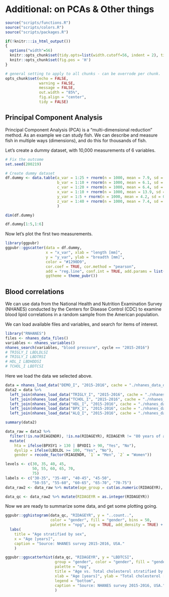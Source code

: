# Additional: on PCAs & Other things {#pca_other_things}
<!-- ![](./img/_gwas_dummy/banner_man_standing_dna.png){width=70%} -->
```r
source("scripts/functions.R")
source("scripts/colors.R")
source("scripts/packages.R")
```

```r
if(!knitr:::is_html_output())
{
  options("width"=56)
  knitr::opts_chunk$set(tidy.opts=list(width.cutoff=56, indent = 2), tidy = TRUE)
  knitr::opts_chunk$set(fig.pos = 'H')
}
```

```r
# general setting to apply to all chunks - can be overrode per chunk.
opts_chunk$set(echo = FALSE, 
               warning = FALSE, 
               message = FALSE, 
               out.width = "85%", 
               fig.align = "center", 
               tidy = FALSE)
```

## Principal Component Analysis

Principal Component Analysis (PCA) is a "multi-dimensional reduction" method. As an example we can study fish. We can describe and measure fish in multiple ways (dimensions), and do this for thousands of fish.

Let's create a dummy dataset, with 10,000 measurements of 6 variables.

```r
# Fix the outcome
set.seed(200219)

# Create dummy dataset
df.dummy <- data.table(a_var = 1:25 + rnorm(n = 1000, mean = 7.9, sd = 2.5),
                       b_var = 1:10 + rnorm(n = 1000, mean = 6.1, sd = 2.9),
                       c_var = 1:20 + rnorm(n = 1000, mean = 6.4, sd = 3.1),
                       x_var = 1:10 + rnorm(n = 1000, mean = 13.9, sd = 1.7),
                       y_var = 1:5 + rnorm(n = 1000, mean = 4.2, sd = 0.89),
                       z_var = 1:40 + rnorm(n = 1000, mean = 7.4, sd = 0.96)
                       )
```


```r
dim(df.dummy)
```


```r
df.dummy[1:5,1:6]
```

Now let's plot the first two measurements.

```r
library(ggpubr)
ggpubr::ggscatter(data = df.dummy,
                  x = "x_var", xlab = "length [mm]",
                  y = "y_var", ylab = "breadth [mm]",
                  color = "#1290D9",
                  cor.coef = TRUE, cor.method = "pearson",
                  add = "reg.line", conf.int = TRUE, add.params = list(color = "#E55738"),
                  ggtheme = theme_pubr())
```

## Blood correlations
We can use data from the National Health and Nutrition Examination Survey (NHANES) conducted by the Centers for Disease Control (CDC) to examine blood lipid correlations in a random sample from the American population.

We can load available files and variables, and search for items of interest.

```r
library("RNHANES")
files <- nhanes_data_files()
variables <- nhanes_variables()
nhanes_search(variables, "blood pressure", cycle == "2015-2016")
# TRIGLY_I LBDLDLSI
# TRIGLY_I LBDTRSI
# HDL_I LBDHDDSI
# TCHOL_I LBDTCSI
```

Here we load the data we selected above.

```r
data = nhanes_load_data("DEMO_I", "2015-2016", cache = "./nhanes_data_demo_i", recode_data = TRUE)
data2 = data %>%
  left_join(nhanes_load_data("TRIGLY_I", "2015-2016", cache = "./nhanes_data_trigly_i", recode_data = TRUE), by = "SEQN") %>%
  left_join(nhanes_load_data("TCHOL_I", "2015-2016", cache = "./nhanes_data_tchol_i", recode_data = TRUE), by = "SEQN") %>%
  left_join(nhanes_load_data("HDL_I", "2015-2016", cache = "./nhanes_data_hdl_i", recode_data = TRUE), by = "SEQN") %>%
  left_join(nhanes_load_data("BPX_I", "2015-2016", cache = "./nhanes_data_bpx_i", recode_data = TRUE), by = "SEQN") %>%
  left_join(nhanes_load_data("ALQ_I", "2015-2016", cache = "./nhanes_data_alq_i", recode_data = TRUE), by = "SEQN")
```


```r
summary(data2)
```


```r
data_raw = data2 %>%
  filter(!is.na(RIAGENDR), !is.na(RIDAGEYR), RIDAGEYR != "80 years of age and over") %>%
  mutate(
    hta = ifelse(BPXSY1 > 130 | BPXDI1 > 90, "Yes", "No"),
    dyslip = ifelse(LBDLDL >= 100, "Yes", "No"),
    gender = recode_factor(RIAGENDR, `1` = "Men", `2` = "Women"))

levels <- c(30, 35, 40, 45,
            50, 55, 60, 65, 70,
            75)
labels <- c("30-35", "35-40", "40-45", "45-50",
            "50-55", "55-60", "60-65", "65-70", "70-75")
data_raw2 <- data_raw %>% mutate(age_group = cut(as.numeric(RIDAGEYR), levels, labels = labels))

data_qc <- data_raw2 %>% mutate(RIDAGEYR = as.integer(RIDAGEYR))

```

Now we are ready to summarize some data, and get some plotting going.

```r
ggpubr::gghistogram(data_qc, "RIDAGEYR", y = "..count..",
                    color = "gender", fill = "gender", bins = 50,
                    palette = "npg", rug = TRUE, add_density = TRUE) +
  labs(
    title = "Age stratified by sex",
    x = "Age [years]",
    caption = "Source: NHANES survey 2015-2016, USA."
    )
```


```r
ggpubr::ggscatterhist(data_qc, "RIDAGEYR", y = "LBDTCSI",
                      group = "gender", color = "gender", fill = "gender",
                      palette = "npg",
                      title = "Age vs. Total cholesterol stratified by sex",
                      xlab = "Age [years]", ylab = "Total cholesterol [mmol/L]",
                      legend = "bottom",
                      caption = "Source: NHANES survey 2015-2016, USA."
                      )
```

<!-- ```{js, echo = FALSE} -->
<!-- title=document.getElementById('header'); -->
<!-- title.innerHTML = '<img src="img/_headers/banner_man_standing_dna.png" alt="PCA & Other things">' + title.innerHTML -->
<!-- ``` -->
